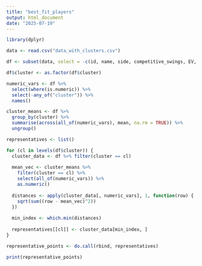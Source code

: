 ```yaml
---
title: "best_fit_players"
output: html_document
date: "2025-07-19"
---
```

```r
library(dplyr)
```


```r
data <- read.csv("data_with_clusters.csv")

df <- subset(data, select = -c(id, name, side, competitive_swings, EV, LA, barrel_per, hardhit_per, z_contact_per, wOBA, avg_bat_speed,pull_air_rate))
```

```r
df$cluster <- as.factor(df$cluster)

numeric_vars <- df %>%
  select(where(is.numeric)) %>%
  select(-any_of("cluster")) %>%
  names()

cluster_means <- df %>%
  group_by(cluster) %>%
  summarise(across(all_of(numeric_vars), mean, na.rm = TRUE)) %>%
  ungroup()

representatives <- list()

for (cl in levels(df$cluster)) {
  cluster_data <- df %>% filter(cluster == cl)
  
  mean_vec <- cluster_means %>%
    filter(cluster == cl) %>%
    select(all_of(numeric_vars)) %>%
    as.numeric()
  
  distances <- apply(cluster_data[, numeric_vars], 1, function(row) {
    sqrt(sum((row - mean_vec)^2))
  })
  
  min_index <- which.min(distances)
  
  representatives[[cl]] <- cluster_data[min_index, ]
}

representative_points <- do.call(rbind, representatives)

print(representative_points)
```

